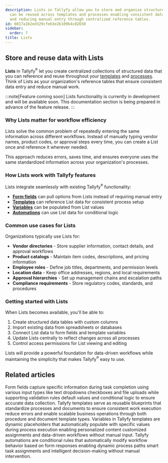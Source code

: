 ```yaml
---
description: Lists in Tallyfy allow you to store and organize structured data that
  can be reused across templates and processes enabling consistent data management
  and reducing manual entry through centralized reference tables.
id: 6017a162ed329cfeb3e2b109b4c82650
sidebar:
  order: 7
title: Lists
---
```


## Store and reuse data with Lists

**Lists** in Tallyfy<sup>®</sup> let you create centralized collections of structured data that you can reference and reuse throughout your [templates](/products/pro/documenting/templates/) and [processes](/products/pro/tracking-and-tasks/processes/). Think of Lists as your organization's reference tables that ensure consistent data entry and reduce manual work.

:::note[Feature coming soon]
Lists functionality is currently in development and will be available soon. This documentation section is being prepared in advance of the feature release.
:::

### Why Lists matter for workflow efficiency

Lists solve the common problem of repeatedly entering the same information across different workflows. Instead of manually typing vendor names, product codes, or approval steps every time, you can create a List once and reference it wherever needed.

This approach reduces errors, saves time, and ensures everyone uses the same standardized information across your organization's processes.

### How Lists work with Tallyfy features

Lists integrate seamlessly with existing Tallyfy<sup>®</sup> functionality:

- **[Form fields](/products/pro/tracking-and-tasks/tasks/what-are-form-fields-in-tallyfy/)** can pull options from Lists instead of requiring manual entry
- **[Templates](/products/pro/documenting/templates/)** can reference List data for consistent process setup
- **[Variables](/products/pro/documenting/templates/variables/)** can be populated from List values
- **[Automations](/products/pro/documenting/templates/automations/)** can use List data for conditional logic

### Common use cases for Lists

Organizations typically use Lists for:

- **Vendor directories** - Store supplier information, contact details, and approval workflows
- **Product catalogs** - Maintain item codes, descriptions, and pricing information
- **Employee roles** - Define job titles, departments, and permission levels
- **Location data** - Keep office addresses, regions, and local requirements
- **Approval hierarchies** - Set up management chains and escalation paths
- **Compliance requirements** - Store regulatory codes, standards, and procedures

### Getting started with Lists

When Lists becomes available, you'll be able to:

1. Create structured data tables with custom columns
2. Import existing data from spreadsheets or databases  
3. Connect List data to form fields and template variables
4. Update Lists centrally to reflect changes across all processes
5. Control access permissions for List viewing and editing

Lists will provide a powerful foundation for data-driven workflows while maintaining the simplicity that makes Tallyfy<sup>®</sup> easy to use.


## Related articles
<CardGrid>
<LinkTitleCard header="<b>Tracking And Tasks > Form fields</b>" href="/products/pro/tracking-and-tasks/tasks/what-are-form-fields-in-tallyfy/" > Form fields capture specific information during task completion using various input types like text dropdowns checkboxes and file uploads while supporting validation rules default values and conditional logic to ensure accurate data collection. </LinkTitleCard>
<LinkTitleCard header="<b>Documenting > Templates</b>" href="/products/pro/documenting/templates/" > Tallyfy templates serve as reusable blueprints that standardize processes and documents to ensure consistent work execution reduce errors and enable scalable business operations through both procedure and document template types. </LinkTitleCard>
<LinkTitleCard header="<b>Documenting > Variables</b>" href="/products/pro/documenting/templates/variables/" > Variables in Tallyfy templates are dynamic placeholders that automatically populate with specific values during process execution enabling personalized content customized assignments and data-driven workflows without manual input. </LinkTitleCard>
<LinkTitleCard header="<b>Documenting > Automations</b>" href="/products/pro/documenting/templates/automations/" > Tallyfy automations are conditional rules that automatically modify workflow behavior based on form responses enabling dynamic process paths smart task assignments and intelligent decision-making without manual intervention. </LinkTitleCard>
</CardGrid>